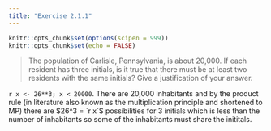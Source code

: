 ```yaml
---
title: "Exercise 2.1.1"
---
```


```r
knitr::opts_chunk$set(options(scipen = 999))
knitr::opts_chunk$set(echo = FALSE)
```

> The population of Carlisle, Pennsylvania, is about 20,000. If each resident has three initials, is it true that there must be at least two residents with the same initials? Give a justification of your answer.

`r x <- 26**3; x < 20000`. There are 20,000 inhabitants and by the product rule (in literature also known as the multiplication principle and shortened to MP) there are $26^3 = `r x`$ possibilities for 3 initials which is less than the number of inhabitants so some of the inhabitants must share the inititals.
